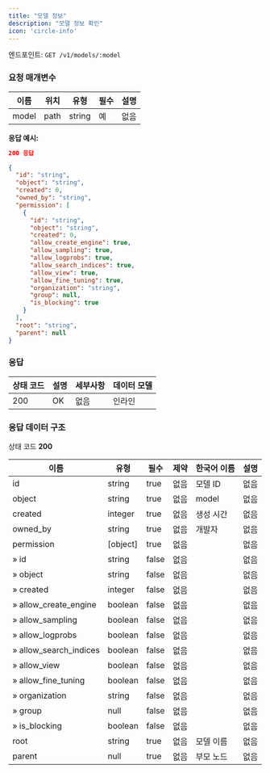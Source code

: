 ```yaml
---
title: "모델 정보"
description: "모델 정보 확인"
icon: 'circle-info'
---
```


엔드포인트: `GET /v1/models/:model`

### 요청 매개변수

|이름 | 위치 | 유형 | 필수 | 설명|
|---|---|---|---|---|
|model|path|string| 예 |없음|

**응답 예시:**

```json
200 응답
```

```json
{
  "id": "string",
  "object": "string",
  "created": 0,
  "owned_by": "string",
  "permission": [
    {
      "id": "string",
      "object": "string",
      "created": 0,
      "allow_create_engine": true,
      "allow_sampling": true,
      "allow_logprobs": true,
      "allow_search_indices": true,
      "allow_view": true,
      "allow_fine_tuning": true,
      "organization": "string",
      "group": null,
      "is_blocking": true
    }
  ],
  "root": "string",
  "parent": null
}
```

### 응답

|상태 코드 | 설명 | 세부사항 | 데이터 모델|
|---|---|---|---|
|200|OK|없음|인라인|

### 응답 데이터 구조

상태 코드 **200**

|이름 | 유형 | 필수 | 제약 | 한국어 이름 | 설명|
|---|---|---|---|---|---|
|id|string|true|없음|모델 ID|없음|
|object|string|true|없음|model|없음|
|created|integer|true|없음|생성 시간|없음|
|owned_by|string|true|없음|개발자|없음|
|permission|[object]|true|없음||없음|
|» id|string|false|없음||없음|
|» object|string|false|없음||없음|
|» created|integer|false|없음||없음|
|» allow_create_engine|boolean|false|없음||없음|
|» allow_sampling|boolean|false|없음||없음|
|» allow_logprobs|boolean|false|없음||없음|
|» allow_search_indices|boolean|false|없음||없음|
|» allow_view|boolean|false|없음||없음|
|» allow_fine_tuning|boolean|false|없음||없음|
|» organization|string|false|없음||없음|
|» group|null|false|없음||없음|
|» is_blocking|boolean|false|없음||없음|
|root|string|true|없음|모델 이름|없음|
|parent|null|true|없음|부모 노드|없음|
